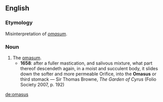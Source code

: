 ==English==

===Etymology===
Misinterpretation of {{etyl|la|en}} ''[[omasum]]''.

===Noun===
{{en-noun|!}}

# The [[omasum]].
#* '''1658''': after a fuller mastication, and salivous mixture, what part thereof descendeth again, in a moist and succulent body, it slides down the softer and more permeable Orifice, into the '''Omasus''' or third stomack — Sir Thomas Browne, ''The Garden of Cyrus'' (Folio Society 2007, p. 192)

[[de:omasus]]